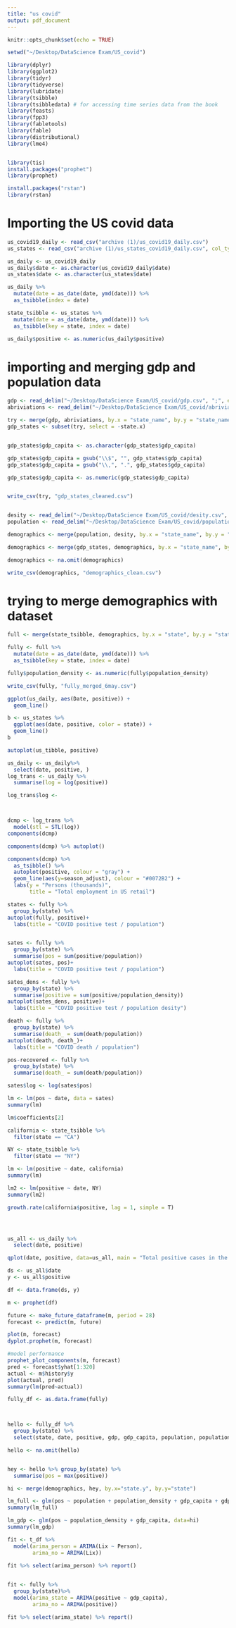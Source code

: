 ```yaml
---
title: "us covid"
output: pdf_document
---
```


```r
knitr::opts_chunk$set(echo = TRUE)

setwd("~/Desktop/DataScience Exam/US_covid")

library(dplyr)
library(ggplot2)
library(tidyr)
library(tidyverse)
library(lubridate)
library(tsibble)
library(tsibbledata) # for accessing time series data from the book
library(feasts)
library(fpp3)
library(fabletools)
library(fable)
library(distributional)
library(lme4)


library(tis)
install.packages("prophet")
library(prophet)

install.packages("rstan")
library(rstan)
```
# Importing the US covid data 
```r
us_covid19_daily <- read_csv("archive (1)/us_covid19_daily.csv")
us_states <- read_csv("archive (1)/us_states_covid19_daily.csv", col_types = cols(date = col_double()))

us_daily <- us_covid19_daily
us_daily$date <- as.character(us_covid19_daily$date)
us_states$date <- as.character(us_states$date)

us_daily %>%
  mutate(date = as_date(date, ymd(date))) %>%
  as_tsibble(index = date)

state_tsibble <- us_states %>% 
  mutate(date = as_date(date, ymd(date))) %>%
  as_tsibble(key = state, index = date)

us_daily$positive <- as.numeric(us_daily$positive)


```
# importing and merging gdp and population data 
```r
gdp <- read_delim("~/Desktop/DataScience Exam/US_covid/gdp.csv", ";", escape_double = FALSE, trim_ws = TRUE)
abriviations <- read_delim("~/Desktop/DataScience Exam/US_covid/abriviations.csv",";", escape_double = FALSE, trim_ws = TRUE)

try <- merge(gdp, abriviations, by.x = "state_name", by.y = "state_name", all =TRUE)
gdp_states <- subset(try, select = -state.x)


gdp_states$gdp_capita <- as.character(gdp_states$gdp_capita)

gdp_states$gdp_capita = gsub("\\$", "", gdp_states$gdp_capita)
gdp_states$gdp_capita = gsub("\\,", ".", gdp_states$gdp_capita)

gdp_states$gdp_capita <- as.numeric(gdp_states$gdp_capita)


write_csv(try, "gdp_states_cleaned.csv")


desity <- read_delim("~/Desktop/DataScience Exam/US_covid/desity.csv", ";", escape_double = FALSE, trim_ws = TRUE)
population <- read_delim("~/Desktop/DataScience Exam/US_covid/population.csv", ";", escape_double = FALSE, col_types = cols(population = col_number()), trim_ws = TRUE)

demographics <- merge(population, desity, by.x = "state_name", by.y = "state_name", all =TRUE)

demographics <- merge(gdp_states, demographics, by.x = "state_name", by.y = "state_name", all =TRUE)

demographics <- na.omit(demographics) 

write_csv(demographics, "demographics_clean.csv")

```

# trying to merge demographics with dataset 
```r
full <- merge(state_tsibble, demographics, by.x = "state", by.y = "state.y", all =TRUE)

fully <- full %>% 
  mutate(date = as_date(date, ymd(date))) %>%
  as_tsibble(key = state, index = date)

fully$population_density <- as.numeric(fully$population_density)

write_csv(fully, "fully_merged_6may.csv")

```



```r


ggplot(us_daily, aes(Date, positive)) +
  geom_line()

b <- us_states %>%
  ggplot(aes(date, positive, color = state)) +
  geom_line()
b

autoplot(us_tibble, positive)

```

```r

us_daily <- us_daily%>%
  select(date, positive, )
log_trans <- us_daily %>%
  summarise(log = log(positive))

log_trans$log <- 



dcmp <- log_trans %>%
  model(stl = STL(log))
components(dcmp)

components(dcmp) %>% autoplot()
```

```r
components(dcmp) %>%
  as_tsibble() %>%
  autoplot(positive, colour = "gray") +
  geom_line(aes(y=season_adjust), colour = "#0072B2") +
  labs(y = "Persons (thousands)",
       title = "Total employment in US retail")
```



```r

states <- fully %>%
  group_by(state) %>%
autoplot(fully, positive)+
  labs(title = "COVID positive test / population")


sates <- fully %>%
  group_by(state) %>%
  summarise(pos = sum(positive/population))
autoplot(sates, pos)+
  labs(title = "COVID positive test / population")

sates_dens <- fully %>%
  group_by(state) %>%
  summarise(positive = sum(positive/population_density))
autoplot(sates_dens, positive)+
  labs(title = "COVID positive test / population desity")

```

```r
death <- fully %>%
  group_by(state) %>%
  summarise(death_ = sum(death/population))
autoplot(death, death_)+
  labs(title = "COVID death / population")
```


```r
pos-recovered <- fully %>%
  group_by(state) %>%
  summarise(death_ = sum(death/population))
```

```r

sates$log <- log(sates$pos)

lm <- lm(pos ~ date, data = sates)
summary(lm)

lm$coefficients[2]

california <- state_tsibble %>%
  filter(state == "CA")

NY <- state_tsibble %>%
  filter(state == "NY")

lm <- lm(positive ~ date, california)
summary(lm)

lm2 <- lm(positive ~ date, NY)
summary(lm2)

growth.rate(california$positive, lag = 1, simple = T)





```
```r
us_all <- us_daily %>% 
  select(date, positive)

qplot(date, positive, data=us_all, main = "Total positive cases in the US")
```
```r
ds <- us_all$date
y <- us_all$positive

df <- data.frame(ds, y)

m <- prophet(df)

future <- make_future_dataframe(m, period = 28)
forecast <- predict(m, future)

plot(m, forecast)
dyplot.prophet(m, forecast)
```
```r
#model performance 
prophet_plot_components(m, forecast)
pred <- forecast$yhat[1:320]
actual <- m$history$y
plot(actual, pred)
summary(lm(pred~actual))

```

```r

fully_df <- as.data.frame(fully)



hello <- fully_df %>% 
  group_by(state) %>%
  select(state, date, positive, gdp, gdp_capita, population, population_density)

hello <- na.omit(hello)


hey <- hello %>% group_by(state) %>%
  summarise(pos = max(positive))

hi <- merge(demographics, hey, by.x="state.y", by.y="state")

lm_full <- glm(pos ~ population + population_density + gdp_capita + gdp, data=hi)
summary(lm_full)

lm_gdp <- glm(pos ~ population_density + gdp_capita, data=hi)
summary(lm_gdp)


```


```r
fit <- t_df %>%
  model(arima_person = ARIMA(Lix ~ Person),
        arima_no = ARIMA(Lix))
  
fit %>% select(arima_person) %>% report()


fit <- fully %>% 
  group_by(state)%>%
  model(arima_state = ARIMA(positive ~ gdp_capita),
        arima_no = ARIMA(positive))

fit %>% select(arima_state) %>% report()
```

